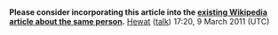 <article id="30906899" title=Talk:Alexander Hewatt>
	<talkpage id="30906899" title="Talk:Alexander Hewatt">
{{WikiProject Biography
|living= no
|class= Stub
|listas= Hewatt, Alexander 
|s&amp;a-work-group= yes
|s&amp;a-priority=
}}

'''Please consider incorporating this article into the [[Alexander Hewat|existing Wikipedia article about the same person]].''' [[User:Hewat|Hewat]] ([[User talk:Hewat|talk]]) 17:20, 9 March 2011 (UTC)
	</talkpage>
</article>